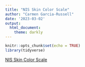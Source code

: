 ```yaml
---
title: "NIS Skin Color Scale"
author: "Carmen Garcia-Russell"
date: '2023-03-02'
output:
  html_document:
    theme: darkly
---
```


```r
knitr::opts_chunk$set(echo = TRUE)
library(tidyverse)
```

[NIS Skin Color Scale](https://nis.princeton.edu/downloads/nis-skin-color-scale.pdf)


